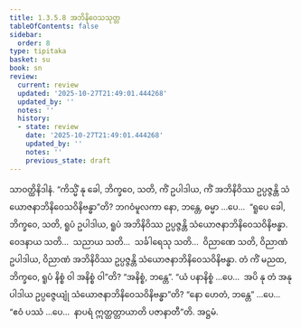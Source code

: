 ```yaml
---
title: 1.3.5.8 အဘိနိဝေသသုတ္တ
tableOfContents: false
sidebar:
  order: 8
type: tipitaka
basket: su
book: sn
review:
  current: review
  updated: '2025-10-27T21:49:01.444268'
  updated_by: ''
  notes: ''
  history:
  - state: review
    date: '2025-10-27T21:49:01.444268'
    updated_by: ''
    notes: ''
    previous_state: draft
---
```



<ReviewStatus review={frontmatter.review} showDetails={true} />

<HypothesisAnnotation frontmatter={frontmatter} />

<DynamicBreadcrumb />

<Division number="157" book="sn" e="ch" v="18" p="303">

<Paragraph number="807" book="sn">
သာဝတ္ထိနိဒါနံ. “ကိသ္မိံ နု ခေါ, ဘိက္ခဝေ, သတိ, ကိံ ဥပါဒါယ, ကိံ အဘိနိဝိဿ ဥပ္ပဇ္ဇန္တိ သံယောဇနာဘိနိဝေသဝိနိဗန္ဓာ”တိ? ဘဂဝံမူလကာ နော, ဘန္တေ, ဓမ္မာ …ပေ…  “ရူပေ ခေါ, ဘိက္ခဝေ, သတိ, ရူပံ ဥပါဒါယ, ရူပံ အဘိနိဝိဿ ဥပ္ပဇ္ဇန္တိ သံယောဇနာဘိနိဝေသဝိနိဗန္ဓာ. ဝေဒနာယ သတိ…  သညာယ သတိ…  သင်္ခါရေသု သတိ…  ဝိညာဏေ သတိ, ဝိညာဏံ ဥပါဒါယ, ဝိညာဏံ အဘိနိဝိဿ ဥပ္ပဇ္ဇန္တိ သံယောဇနာဘိနိဝေသဝိနိဗန္ဓာ. တံ ကိံ မညထ, ဘိက္ခဝေ, ရူပံ နိစ္စံ ဝါ အနိစ္စံ ဝါ”တိ? “အနိစ္စံ, ဘန္တေ”. “ယံ ပနာနိစ္စံ …ပေ…  အပိ နု တံ အနုပါဒါယ ဥပ္ပဇ္ဇေယျုံ သံယောဇနာဘိနိဝေသဝိနိဗန္ဓာ”တိ? “နော ဟေတံ, ဘန္တေ” …ပေ…  “ဧဝံ ပဿံ …ပေ…  နာပရံ ဣတ္ထတ္တာယာတိ ပဇာနာတီ”တိ.

</Paragraph>
</Division>

<Paragraph number="808" type="center" book="sn">
အဋ္ဌမံ.
</Paragraph>